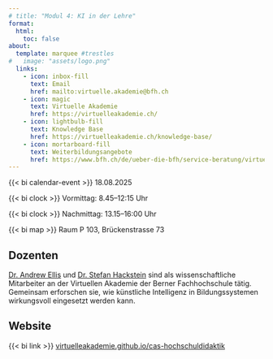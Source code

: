 ```yaml
---
# title: "Modul 4: KI in der Lehre"
format:
  html:
    toc: false
about:
  template: marquee #trestles
#   image: "assets/logo.png"
  links:
    - icon: inbox-fill
      text: Email
      href: mailto:virtuelle.akademie@bfh.ch
    - icon: magic
      text: Virtuelle Akademie
      href: https://virtuelleakademie.ch/
    - icon: lightbulb-fill
      text: Knowledge Base
      href: https://virtuelleakademie.ch/knowledge-base/
    - icon: mortarboard-fill
      text: Weiterbildungsangebote
      href: https://www.bfh.ch/de/ueber-die-bfh/service-beratung/virtuelle-akademie/
---
```



{{< bi calendar-event >}} 18.08.2025

{{< bi clock >}} Vormittag: 8.45–12:15 Uhr

{{< bi clock >}} Nachmittag: 13.15–16:00 Uhr

{{< bi map >}} Raum P 103, Brückenstrasse 73

<!-- {{< bi map >}} H55, Grosser Konzertsaal, Papiermühlestrasse 13d, 3014 Bern -->

## Dozenten

<!-- [Dr. Andrew Ellis](mailto:andrew.ellis@bfh.ch) ist Kognitionspsychologe und Wissenschaftlicher Mitarbeiter an der [Virtuellen Akademie](https://virtuelleakademie.ch/) der Berner Fachhochschule. 

[Dr. Stefan Hackstein](mailto:stefan.hackstein@bfh.ch), Physiker und Datenwissenschaftler, ist Wissenschaftlicher Mitarbeiter an der Virtuellen Akademie der Berner Fachhochschule. -->
[Dr. Andrew Ellis](mailto:andrew.ellis@bfh.ch) und [Dr. Stefan Hackstein](mailto:stefan.hackstein@bfh.ch) sind als wissenschaftliche Mitarbeiter an der Virtuellen Akademie der Berner Fachhochschule tätig.
Gemeinsam erforschen sie, wie künstliche Intelligenz in Bildungssystemen wirkungsvoll eingesetzt werden kann.

## Website

{{< bi link >}} [virtuelleakademie.github.io/cas-hochschuldidaktik](https://virtuelleakademie.github.io/cas-hochschuldidaktik)

<br>
<!-- ## QR Code -->
<!-- {{< qrcode https://virtuelleakademie.github.io/cas-hochschuldidaktik width=400 height=400 colorDark='#000000' >}} -->




